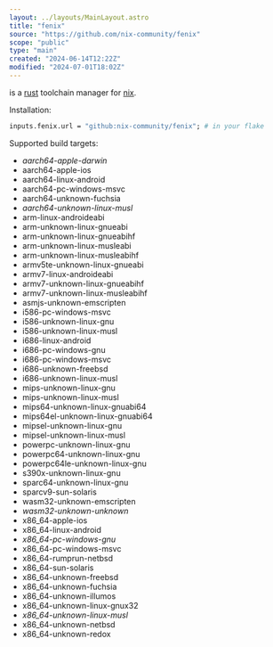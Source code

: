 ```yaml
---
layout: ../layouts/MainLayout.astro
title: "fenix"
source: "https://github.com/nix-community/fenix"
scope: "public"
type: "main"
created: "2024-06-14T12:22Z"
modified: "2024-07-01T18:02Z"
---
```


is a [rust](rust) toolchain manager for [nix](nix).

Installation:
```nix
inputs.fenix.url = "github:nix-community/fenix"; # in your flake
```

Supported build targets:
- *aarch64-apple-darwin*
- aarch64-apple-ios
- aarch64-linux-android
- aarch64-pc-windows-msvc
- aarch64-unknown-fuchsia
- *aarch64-unknown-linux-musl*
- arm-linux-androideabi
- arm-unknown-linux-gnueabi
- arm-unknown-linux-gnueabihf
- arm-unknown-linux-musleabi
- arm-unknown-linux-musleabihf
- armv5te-unknown-linux-gnueabi
- armv7-linux-androideabi
- armv7-unknown-linux-gnueabihf
- armv7-unknown-linux-musleabihf
- asmjs-unknown-emscripten
- i586-pc-windows-msvc
- i586-unknown-linux-gnu
- i586-unknown-linux-musl
- i686-linux-android
- i686-pc-windows-gnu
- i686-pc-windows-msvc
- i686-unknown-freebsd
- i686-unknown-linux-musl
- mips-unknown-linux-gnu
- mips-unknown-linux-musl
- mips64-unknown-linux-gnuabi64
- mips64el-unknown-linux-gnuabi64
- mipsel-unknown-linux-gnu
- mipsel-unknown-linux-musl
- powerpc-unknown-linux-gnu
- powerpc64-unknown-linux-gnu
- powerpc64le-unknown-linux-gnu
- s390x-unknown-linux-gnu
- sparc64-unknown-linux-gnu
- sparcv9-sun-solaris
- wasm32-unknown-emscripten
- *wasm32-unknown-unknown*
- x86_64-apple-ios
- x86_64-linux-android
- *x86_64-pc-windows-gnu*
- x86_64-pc-windows-msvc
- x86_64-rumprun-netbsd
- x86_64-sun-solaris
- x86_64-unknown-freebsd
- x86_64-unknown-fuchsia
- x86_64-unknown-illumos
- x86_64-unknown-linux-gnux32
- *x86_64-unknown-linux-musl*
- x86_64-unknown-netbsd
- x86_64-unknown-redox